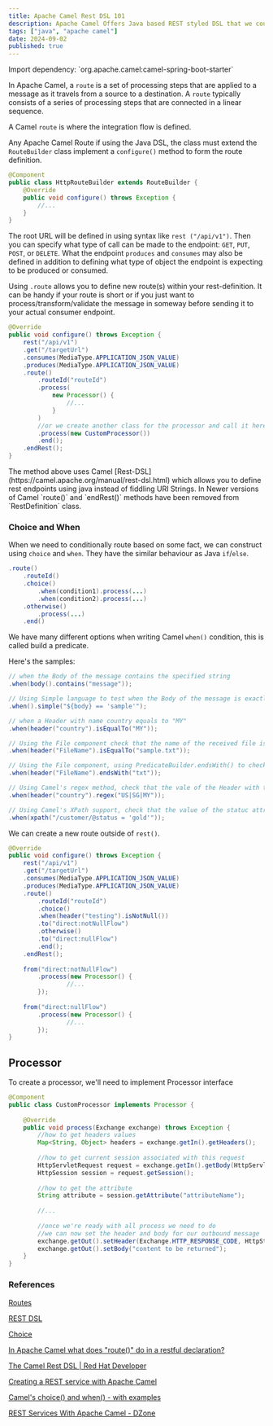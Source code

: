 ```yaml
---
title: Apache Camel Rest DSL 101
description: Apache Camel Offers Java based REST styled DSL that we could use to create REST services.
tags: ["java", "apache camel"]
date: 2024-09-02
published: true
---
```


<Callout icon="💡">
Import dependency: `org.apache.camel:camel-spring-boot-starter`
</Callout>

In Apache Camel, a `route` is a set of processing steps that are applied to a message as it travels from a source to a destination. A `route` typically consists of a series of processing steps that are connected in a linear sequence.

A Camel `route` is where the integration flow is defined.

Any Apache Camel Route if using the Java DSL, the class must extend the `RouteBuilder` class implement a `configure()` method to form the route definition.

```java
@Component
public class HttpRouteBuilder extends RouteBuilder {
	@Override
	public void configure() throws Exception {
		//...
	}
}
```

The root URL will be defined in using syntax like `rest ("/api/v1")`. Then you can specify what type of call can be made to the endpoint: `GET`, `PUT`, `POST`, or `DELETE`. What the endpoint `produces` and `consumes` may also be defined in addition to defining what type of object the endpoint is expecting to be produced or consumed.

Using `.route` allows you to define new route(s) within your rest-definition. It can be handy if your route is short or if you just want to process/transform/validate the message in someway before sending it to your actual consumer endpoint.

```java
@Override
public void configure() throws Exception {
	rest("/api/v1")
	.get("/targetUrl")
	.consumes(MediaType.APPLICATION_JSON_VALUE)
	.produces(MediaType.APPLICATION_JSON_VALUE)
	.route()
		.routeId("routeId")
		.process(
			new Processor() {
				//...
			}
		)
		//or we create another class for the processor and call it here (this would ease the unit test)
		.process(new CustomProcessor())
		.end();
	.endRest();
}
```

<Callout icon="⚠️">
The method above uses Camel [Rest-DSL](https://camel.apache.org/manual/rest-dsl.html) which allows you to define rest endpoints using java instead of fiddling URI Strings. In Newer versions of Camel `route()` and `endRest()` methods have been removed from `RestDefinition` class.
</Callout>

### Choice and When

When we need to conditionally route based on some fact, we can construct using `choice` and `when`. They have the similar behaviour as Java `if`/`else`.

```java
.route()
	.routeId()
	.choice()
		.when(condition1).process(...)
		.when(condition2).process(...)
	.otherwise()
		.process(...)
	.end()
```

We have many different options when writing Camel `when()` condition, this is called build a predicate.

Here's the samples:

```java
// when the Body of the message contains the specified string
.when(body().contains("message"));

// Using Simple language to test when the Body of the message is exactly the specified value
.when().simple("${body} == 'sample'");

// when a Header with name country equals to "MY"
.when(header("country").isEqualTo("MY"));

// Using the File component check that the name of the received file is "sample.txt"
.when(header("FileName").isEqualTo("sample.txt"));

// Using the File component, using PredicateBuilder.endsWith() to check that the name of the file received ends with .txt
.when(header("FileName").endsWith("txt"));

// Using Camel's regex method, check that the vale of the Header with the name country is either US, SG, or MY
.when(header("country").regex("US|SG|MY"));

// Using Camel's XPath support, check that the value of the statuc attribute on the customer element is = "gold"
.when(xpath("/customer/@status = 'gold'"));
```

We can create a new route outside of `rest()`.

```java
@Override
public void configure() throws Exception {
	rest("/api/v1")
	.get("/targetUrl")
	.consumes(MediaType.APPLICATION_JSON_VALUE)
	.produces(MediaType.APPLICATION_JSON_VALUE)
	.route()
		.routeId("routeId")
		.choice()
		.when(header("testing").isNotNull())
		.to("direct:notNullFlow")
		.otherwise()
		.to("direct:nullFlow")
		.end();
	.endRest();
	
	from("direct:notNullFlow")
		.process(new Processor() {
				//...
		});
		
	from("direct:nullFlow")
		.process(new Processor() {
				//...
		});
}
```

## Processor

To create a processor, we'll need to implement Processor interface

```java
@Component
public class CustomProcessor implements Processor {
	
	@Override
	public void process(Exchange exchange) throws Exception {
		//how to get headers values
		Map<String, Object> headers = exchange.getIn().getHeaders();
		
		//how to get current session associated with this request
		HttpServletRequest request = exchange.getIn().getBody(HttpServletRequest.class);
		HttpSession session = request.getSession();
				
		//how to get the attribute
		String attribute = session.getAttribute("attributeName");
				
		//...
		
		//once we're ready with all process we need to do
		//we can now set the header and body for our outbound message
		exchange.getOut().setHeader(Exchange.HTTP_RESPONSE_CODE, HttpStatus.OK.value());
		exchange.getOut().setBody("content to be returned");
	}
}
```

### References

[Routes](https://camel.apache.org/manual/routes.html)

[REST DSL](https://camel.apache.org/manual/rest-dsl.html)

[Choice](https://camel.apache.org/components/3.14.x/eips/choice-eip.html)

[In Apache Camel what does "route()" do in a restful declaration?](https://stackoverflow.com/questions/70744710/in-apache-camel-what-does-route-do-in-a-restful-declaration)

[The Camel Rest DSL | Red Hat Developer](https://developers.redhat.com/blog/2017/02/02/the-camel-rest-dsl#)

[Creating a REST service with Apache Camel](https://tomd.xyz/camel-rest/)

[Camel's choice() and when() - with examples](https://tomd.xyz/camel-choice-when/)

[REST Services With Apache Camel - DZone](https://dzone.com/articles/expose-rest-endpoints-with-apache-camel)